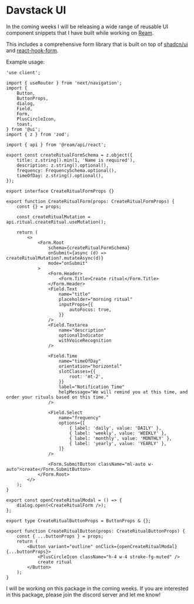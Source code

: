 # Davstack UI

In the coming weeks I will be releasing a wide range of reusable UI component snippets that I have built while working on [Ream](https://reamapp.com).

This includes a comprehensive form library that is built on top of [shadcn/ui](https://ui.shadcn.com/) and [react-hook-form](https://react-hook-form.com/).

Example usage:

```tsx
'use client';

import { useRouter } from 'next/navigation';
import {
	Button,
	ButtonProps,
	dialog,
	Field,
	Form,
	PlusCircleIcon,
	toast,
} from '@ui';
import { z } from 'zod';

import { api } from '@ream/api/react';

export const createRitualFormSchema = z.object({
	title: z.string().min(1, 'Name is required'),
	description: z.string().optional(),
	frequency: FrequencySchema.optional(),
	timeOfDay: z.string().optional(),
});

export interface CreateRitualFormProps {}

export function CreateRitualForm(props: CreateRitualFormProps) {
	const {} = props;

	const createRitualMutation = api.ritual.createRitual.useMutation();

	return (
		<>
			<Form.Root
				schema={createRitualFormSchema}
				onSubmit={async (d) => createRitualMutation?.mutateAsync(d)}
				mode="onSubmit"
			>
				<Form.Header>
					<Form.Title>Create ritual</Form.Title>
				</Form.Header>
				<Field.Text
					name="title"
					placeholder="morning ritual"
					inputProps={{
						autoFocus: true,
					}}
				/>
				<Field.Textarea
					name="description"
					optionalIndicator
					withVoiceRecognition
				/>

				<Field.Time
					name="timeOfDay"
					orientation="horizontal"
					slotClasses={{
						root: 'mt-2',
					}}
					label="Notification Time"
					helpMessage="We will remind you at this time, and order your rituals based on this time."
				/>

				<Field.Select
					name="frequency"
					options={[
						{ label: 'daily', value: 'DAILY' },
						{ label: 'weekly', value: 'WEEKLY' },
						{ label: 'monthly', value: 'MONTHLY' },
						{ label: 'yearly', value: 'YEARLY' },
					]}
				/>

				<Form.SubmitButton className="ml-auto w-auto">create</Form.SubmitButton>
			</Form.Root>
		</>
	);
}

export const openCreateRitualModal = () => {
	dialog.open(<CreateRitualForm />);
};

export type CreateRitualButtonProps = ButtonProps & {};

export function CreateRitualButton(props: CreateRitualButtonProps) {
	const { ...buttonProps } = props;
	return (
		<Button variant="outline" onClick={openCreateRitualModal} {...buttonProps}>
			<PlusCircleIcon className="h-4 w-4 stroke-fg-muted" />
			create ritual
		</Button>
	);
}
```

I will be working on this package in the coming weeks. If you are interested in this package, please join the discord server and let me know!

